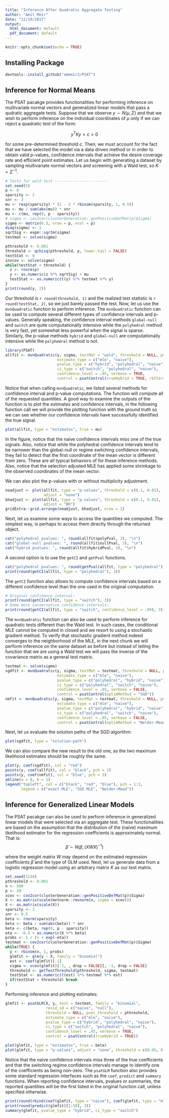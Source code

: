 ```yaml
---
title: "Inference After Quadratic Aggregate Testing"
author: "Amit Meir"
date: "12/19/2017"
output:
  html_document: default
  pdf_document: default
---
```


```r
knitr::opts_chunk$set(echo = TRUE)
```

## Installing Package
```r
devtools::install_github("ammeir2/PSAT")
```

## Inference for Normal Means 
The PSAT pacakge provides functionalities for performing inference on multivariate normal vectors and generalized linear models that pass a qudratic aggregate tests. Suppose that we observe $y \sim N(\mu, \Sigma)$ and that we wish to perform inference on the individual coordinates of $\mu$ only if we can reject a quadratic test of the form:

$$
y^{T} K y > c > 0
$$

for some pre-determined threshold $c$. Then, we must account for the fact that we have selected the model via a data driven method or in order to obtain valid p-values, confidence intervals that achieve the desire coverage rate and efficient point estimates. Let us begin with generating a dataset by sampling multivariate normal vectors and screening with a Wald test, so $K = \Sigma^{-1}$.

```r
# Tests for wald test ------------------------
set.seed(5)
p <- 8
sparsity <- 2
snr <- 3
mu <- rexp(sparsity) * (1 - 2 * rbinom(sparsity, 1, 0.5))
mu <- mu / sum(abs(mu)) * snr
mu <- c(mu, rep(0, p - sparsity))
# sigma <- cov2cor(clusterGeneration::genPositiveDefMat(p)$Sigma)
sigma <- matrix(0.3, nrow = p, ncol = p)
diag(sigma) <- 1
sqrtSig <- expm::sqrtm(sigma)
testmat <- solve(sigma)

pthreshold <- 0.001
threshold <- qchisq(pthreshold, p, lower.tail = FALSE)
testStat <- 0
invcov <- solve(sigma)
while(testStat < threshold) {
  z <- rnorm(p)
  y <- as.numeric(z %*% sqrtSig) + mu
  testStat <- as.numeric(t(y) %*% testmat %*% y)
}
print(round(y, 2))
```

Our threshold is `r round(threshold, 1)` and the realized test statistic is `r round(testStat, 2)`, so we just barely passed the test. Now, let us use the `mvnQuadratic` function to perform inference. The `mvnQuadratic` function can be used to compute several different types of confidence intervals and p-values. Generally speaking, the confidence interval methods `global-null` and `switch` are quite computationally intensive while the `polyhedral` method is very fast, yet somewhat less powerful when the signal is sparse. Similarly, the p-value methods `hybrid` and `global-null` are computationally intensive while the `polyhedral` method is not.

```r
library(PSAT)
allfit <- mvnQuadratic(y, sigma, testMat = "wald", threshold = NULL, pval_threshold = pthreshold,
                       estimate_type = c("mle", "naive"),
                       pvalue_type = c("hybrid", "polyhedral", "naive"),
                       ci_type = c("switch", "polyhedral", "naive"),
                       confidence_level = .95, verbose = TRUE,
                       control = psatControl(trueHybrid = TRUE, rbIters = 5000, nSamples = 10^4))

```

Notice that when calling `mvnQuadratic`, we listed several methods for confidence interval and p-value computations. The function will compute all of the requested quantities. A good way to examine the outputs of the function is to plot the estimates and confidence intervals, in the following function call we will provide the plotting function with the ground truth so we can see whether our confidence intervals have successfully identified the true signal. 

```r
plot(allfit, type = "estimates", true = mu)
```

In the figure, notice that the naive confidence intervals miss one of the true signals. Also, notice that while the polyhedral confidence intervals tend to be narrower than the global-null or regime switching confidence intervals, they fail to detect that the first coordinate of the mean vector is different from zero. These are all typical behaviors of for these inference methods. Also, notice that the selection adjusted MLE has applied some shrinkage to the observed coordinates of the mean vector. 

We can also plot the p-values with or without multiplicity adjustment.
```r
noadjust <- plot(allfit, type = "p-values", threshold = c(0.1, 0.01),
                 adjust = "none")
bhadjust <- plot(allfit, type = "p-values", threshold = c(0.1, 0.01),
                 adjust = "BH")
gridExtra::grid.arrange(noadjust, bhadjust, nrow = 2)

```


Next, let us examine some ways to access the quantities we computed. The simplest way, is perhaps to access them directly through the returned object.

```r
cat("polyhedral pvalues: ", round(allfit$polyPval, 3), "\n")
cat("global-null pvalues: ", round(allfit$nullPval, 3), "\n")
cat("hybrid pvalues: ", round(allfit$hybridPval, 3), "\n")
```

A second option is to use the `getCI` and `getPval` functions.
```r
cat("polyhedral pvalues: ", round(getPval(allfit, type = "polyhedral"), 3), "\n")
print(round(getCI(allfit, type = "polyhedral"), 3))
```

The `getCI` function also allows to compute confidence intervals based on a different confidence level than the one used in the original computation
```r
# Original confidence interval:
print(round(getCI(allfit, type = "switch"), 3))
# Some more conservative confidence intervals:
print(round(getCI(allfit, type = "switch", confidence_level = .99), 3))
```

The `mvnQuadratic` function can also be used to perform inference for quadratic tests different than the Wald test. In such cases, the conditional MLE cannot be computed in closed and we resort to using a stochastic gradient method. To verify that stochastic gradient method indeed converges to the neighborhood of the MLE, in the next chunk we will perform inference on the same dataset as before but instead of telling the function that we are using a Wald test we will pass the inverse of the covariance matrix as a general test matrix.

```r
testmat <- solve(sigma)
sgdfit <- mvnQuadratic(y, sigma, testMat = testmat, threshold = NULL, pval_threshold = pthreshold,
                       estimate_type = c("mle", "naive"),
                       pvalue_type = c("polyhedral", "hybrid", "naive"),
                       ci_type = c("polyhedral", "switch", "naive"),
                       confidence_level = .95, verbose = FALSE,
                       control = psatControl(optimMethod = "SGD"))
nmfit <- mvnQuadratic(y, sigma, testMat = testmat, threshold = NULL, pval_threshold = pthreshold,
                       estimate_type = c("mle", "naive"),
                       pvalue_type = c("polyhedral", "hybrid", "naive"),
                       ci_type = c("polyhedral", "switch", "naive"),
                       confidence_level = .95, verbose = FALSE,
                       control = psatControl(optimMethod = "Nelder-Mead"))

```

Next, let us evaluate the solution paths of the SGD algorithm:
```r
plot(sgdfit, type = "solution-path")
```


We can also compare the new result to the old one, as the two maximum likelihood estimates should be roughly the same.
```r
plot(y, coef(sgdfit), col = "red")
points(y, coef(allfit), col = "black", pch = 2)
points(y, coef(nmfit), col = "blue", pch = 3)
abline(a = 0, b = 1)
legend("topleft", col = c("black", "red", "blue"), pch = 1:3, 
       legend = c("exact MLE", "SGD MLE", "Nelder-Mead"))
```

## Inference for Generalized Linear Models
The PSAT pacakge can also be used to perform inference in generalized linear models that were selected via an aggregate test. These functionalities are based on the assumption that the distribution of the (naive) maximum likelihood estimator for the regression coefficients is approximately normal. That is:
$$
\hat\beta \sim N(\beta, (XWX)^{-1})
$$

where the weight matrix $W$ may depend on the estimated regression coefficients $\hat\beta$ and the type of GLM used. Next, let us generate data from a logistic regression model using an arbitrary matrix $K$ as our test matrix.

```r
set.seed(1234)
pthreshold <- 0.001
n <- 500
p <- 20
xcov <- cov2cor(clusterGeneration::genPositiveDefMat(p)$Sigma)
X <- as.matrix(scale(mvtnorm::rmvnorm(n, sigma = xcov)))
X <- as.matrix(scale(X))
sparsity <- 3
snr <- 0.5
beta <- rnorm(sparsity)
beta <- beta / sum(abs(beta)) * snr
beta <- c(beta, rep(0, p - sparsity))
eta <- -0.5 + as.numeric(X %*% beta)
probs <- 1 / (1 + exp(-eta))
testmat <- cov2cor(clusterGeneration::genPositiveDefMat(p)$Sigma)
while(TRUE) {
  y <- rbinom(n, 1, probs)
  glmfit <- glm(y ~ X, family = "binomial")
  est <- coef(glmfit)[-1]
  sigma <- vcov(glmfit)[-1, , drop = FALSE][, -1, drop = FALSE]
  threshold <- getTestThreshold(pthreshold, sigma, testmat)
  testStat <- as.numeric(t(est) %*% testmat %*% est)
  if(testStat > threshold) break
}

```

Performing inference and plotting estimates: 

```r
glmfit <- psatGLM(X, y, test = testmat, family = "binomial",
                  resid_sd = c("naive", "null"),
                  threshold = NULL, pval_threshold = pthreshold,
                  estimate_type = c("mle", "naive"),
                  pvalue_type = c("hybrid", "polyhedral", "naive"),
                  ci_type = c("switch", "polyhedral", "naive"),
                  confidence_level = .95, verbose = TRUE, 
                  control = psatControl(trueHybrid = TRUE))
```

```r
plot(glmfit, type = "estimates", true = beta)
plot(glmfit, type = "p-values", adjust = "none", threshold = c(0.05, 0.05 / p))
```

Notice that the naive confidence intervals miss three of the true coefficients and that the switching regime confidence intervals manage to identify one of the coefficients as being non-zero. The `psatGLM` function also provides some standard regression interfaces such as the `coef`, `predict` and `summary` functions. When reporting confidence intervals, pvalues or summaries, the reported quantities will be the first listed in the original function call, unless specified otherwise.  

```r
print(round(rbind(coef(glmfit, type = "naive"), coef(glmfit, type = "mle"))[, 1:10], 3))
print(round(predict(glmfit)[1:10], 3))
summary(glmfit, pvalue_type = "hybrid", ci_type = "switch")
```




